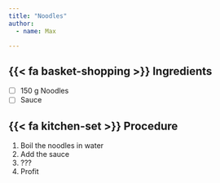 ```yaml
---
title: "Noodles"
author:
  - name: Max

---
```



## {{< fa basket-shopping >}} Ingredients

- [ ] 150 g Noodles
- [ ] Sauce


## {{< fa kitchen-set >}} Procedure

1. Boil the noodles in water
2. Add the sauce
3. ???
4. Profit

